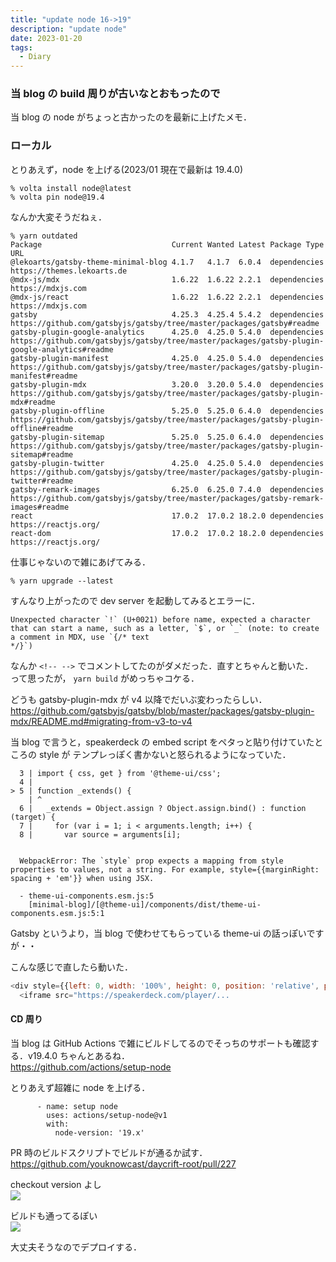 ```yaml
---
title: "update node 16->19"
description: "update node"
date: 2023-01-20
tags:
  - Diary
---
```


### 当 blog の build 周りが古いなとおもったので

当 blog の node がちょっと古かったのを最新に上げたメモ．

### ローカル

とりあえず，node を上げる(2023/01 現在で最新は 19.4.0)

```
% volta install node@latest
% volta pin node@19.4
```

なんか大変そうだねぇ．

```
% yarn outdated
Package                             Current Wanted Latest Package Type URL                                                                                          
@lekoarts/gatsby-theme-minimal-blog 4.1.7   4.1.7  6.0.4  dependencies https://themes.lekoarts.de                                                                   
@mdx-js/mdx                         1.6.22  1.6.22 2.2.1  dependencies https://mdxjs.com                                                                            
@mdx-js/react                       1.6.22  1.6.22 2.2.1  dependencies https://mdxjs.com                                                                            
gatsby                              4.25.3  4.25.4 5.4.2  dependencies https://github.com/gatsbyjs/gatsby/tree/master/packages/gatsby#readme                        
gatsby-plugin-google-analytics      4.25.0  4.25.0 5.4.0  dependencies https://github.com/gatsbyjs/gatsby/tree/master/packages/gatsby-plugin-google-analytics#readme
gatsby-plugin-manifest              4.25.0  4.25.0 5.4.0  dependencies https://github.com/gatsbyjs/gatsby/tree/master/packages/gatsby-plugin-manifest#readme        
gatsby-plugin-mdx                   3.20.0  3.20.0 5.4.0  dependencies https://github.com/gatsbyjs/gatsby/tree/master/packages/gatsby-plugin-mdx#readme             
gatsby-plugin-offline               5.25.0  5.25.0 6.4.0  dependencies https://github.com/gatsbyjs/gatsby/tree/master/packages/gatsby-plugin-offline#readme         
gatsby-plugin-sitemap               5.25.0  5.25.0 6.4.0  dependencies https://github.com/gatsbyjs/gatsby/tree/master/packages/gatsby-plugin-sitemap#readme         
gatsby-plugin-twitter               4.25.0  4.25.0 5.4.0  dependencies https://github.com/gatsbyjs/gatsby/tree/master/packages/gatsby-plugin-twitter#readme         
gatsby-remark-images                6.25.0  6.25.0 7.4.0  dependencies https://github.com/gatsbyjs/gatsby/tree/master/packages/gatsby-remark-images#readme          
react                               17.0.2  17.0.2 18.2.0 dependencies https://reactjs.org/                                                                         
react-dom                           17.0.2  17.0.2 18.2.0 dependencies https://reactjs.org/   
```

仕事じゃないので雑にあげてみる．

```
% yarn upgrade --latest
```

すんなり上がったので dev server を起動してみるとエラーに．

```
Unexpected character `!` (U+0021) before name, expected a character that can start a name, such as a letter, `$`, or `_` (note: to create a comment in MDX, use `{/* text
*/}`)
```

なんか `<!-- -->` でコメントしてたのがダメだった．直すとちゃんと動いた．  
って思ったが， `yarn build` がめっちゃコケる．

どうも gatsby-plugin-mdx が v4 以降でだいぶ変わったらしい．  
https://github.com/gatsbyjs/gatsby/blob/master/packages/gatsby-plugin-mdx/README.md#migrating-from-v3-to-v4

当 blog で言うと，speakerdeck の embed script をペタっと貼り付けていたところの style が テンプレっぽく書かないと怒られるようになっていた．  

```
  3 | import { css, get } from '@theme-ui/css';
  4 |
> 5 | function _extends() {
    | ^
  6 |   _extends = Object.assign ? Object.assign.bind() : function (target) {
  7 |     for (var i = 1; i < arguments.length; i++) {
  8 |       var source = arguments[i];


  WebpackError: The `style` prop expects a mapping from style properties to values, not a string. For example, style={{marginRight: spacing + 'em'}} when using JSX.
  
  - theme-ui-components.esm.js:5 
    [minimal-blog]/[@theme-ui]/components/dist/theme-ui-components.esm.js:5:1
```

Gatsby というより，当 blog で使わせてもらっている theme-ui の話っぽいですが・・

こんな感じで直したら動いた．

```javascript
<div style={{left: 0, width: '100%', height: 0, position: 'relative', paddingBottom: '56.1972%'}}>
  <iframe src="https://speakerdeck.com/player/...
```

#### CD 周り

当 blog は GitHub Actions で雑にビルドしてるのでそっちのサポートも確認する．v19.4.0 ちゃんとあるね．  
https://github.com/actions/setup-node

とりあえず超雑に node を上げる．

```
      - name: setup node
        uses: actions/setup-node@v1
        with:
          node-version: '19.x'
```

PR 時のビルドスクリプトでビルドが通るか試す．  
https://github.com/youknowcast/daycrift-root/pull/227

checkout version よし  
![](https://d1q5p5okdzyz0p.cloudfront.net/2023-01-20230120-ss.png)

ビルドも通ってるぽい  
![](https://d1q5p5okdzyz0p.cloudfront.net/2023-01-20230120-ss2.png)

大丈夫そうなのでデプロイする．

